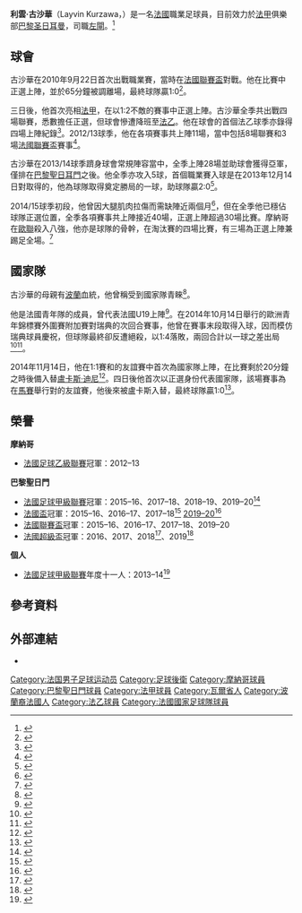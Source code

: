 {{noteTA|G1=足球|G2=法甲|G3=uefa|1=zh-cn:雷伊万; zh-tw:拉伊文; zh-hk:利雲;|2=zh-cn:库尔扎瓦; zh-tw:庫爾薩瓦; zh-hk:古沙華}}{{Infobox football biography
| name = 利雲·古沙華<br>Layvin Kurzawa
| image =2019-07-17 SG Dynamo Dresden vs. Paris Saint-Germain by Sandro Halank–168.jpg
| caption = 2019年效力[[巴黎聖日耳曼|巴黎聖日耳曼]]
| fullname = Layvin Kurzawa
| height = {{convert|1.81|m|abbr=on}}
| birth_date  = {{Birth date and age|1992|9|4|df=yes}}
| birth_place = [[法國|法國]][[弗雷瑞斯|弗雷瑞斯]]
| currentclub = [[巴黎圣日耳曼足球俱乐部|巴黎圣日耳曼]]
| clubnumber = 20
| position = [[左閘|左閘]]
| youthyears1 = 1996–2005
| youthyears2 = 2005–2007
| youthyears3 = 2007–2010
| youthclubs1 = [[聖拉菲爾|聖拉菲爾]]
| youthclubs2 = [[艾斯普羅旺斯|艾斯普羅旺斯]]
| youthclubs3 = [[摩納哥體育會足球會|摩納哥]]
| years1 = 2010–2013
| clubs1 = [[摩納哥體育會足球會|摩納哥B隊]]
| caps1 = 30
| goals1 = 5
| years2 = 2010–2015
| clubs2 = [[摩納哥體育會足球會|摩納哥]]
| caps2 = 75
| goals2 = 6
| years3 = 2015–
| clubs3 = [[巴黎圣日耳曼足球俱乐部|巴黎圣日耳曼]]
| caps3 = 106
| goals3 = 10<!-- This is for LEAGUE GOALS ONLY. Do NOT include other goals. -->
| nationalyears1 = 2010–2011
| nationalteam1  = [[法國U19|法國U19]]
| nationalcaps1  = 8
| nationalgoals1 = 0
| nationalyears2 = 2013
| nationalteam2  = [[法國U20|法國U20]]
| nationalcaps2  = 2
| nationalgoals2 = 0
| nationalyears3 = 2013–2015
| nationalteam3  = [[法國U21|法國U21]]
| nationalcaps3  = 5
| nationalgoals3 = 3
| nationalyears4 = 2014–
| nationalteam4 = [[法國國家足球隊|法國]]
| nationalcaps4 = 13
| nationalgoals4 = 1
| pcupdate = 2021年5月9日
| ntupdate = 2019年3月25日
}}

'''利雲·古沙華'''（Layvin Kurzawa，{{bd|1992年|9月4日}}）是一名[[法國|法國]]職業足球員，目前效力於[[法甲|法甲]]俱樂部[[巴黎圣日耳曼|巴黎圣日耳曼]]，司職[[左閘|左閘]]。<ref>{{cite news | title = À la découverte de Layvin Kurzawa | url = http://www.planete-asm.fr/actualite/5887-a-la-decouverte-de-layvin-kurzawa.html | date = 11 August 2010 | work = Planete ASM | accessdate = 22 September 2010 | language = fr | archive-url = https://web.archive.org/web/20100829204113/http://www.planete-asm.fr/actualite/5887-a-la-decouverte-de-layvin-kurzawa.html | archive-date = 2010-08-29 | dead-url = yes }}</ref>

==球會==
古沙華在2010年9月22日首次出戰職業賽，當時在[[法國聯賽盃|法國聯賽盃]]對戰{{fc|朗斯}}。他在比賽中正選上陣，並於65分鐘被調離場，最終球隊贏1:0<ref>{{cite news | title = Monaco v. Lens Match Report | url = http://www.lfp.fr/coupeLigue/feuilleMatch.asp?saison=2010/2011&code_evt=CL&num_ordre=5&code_jr_tr=T95 | date = 22 September 2010 | work = [[Ligue_de_Football_Professionnel|Ligue de Football Professionnel]] | accessdate = 22 September 2010 | language = fr | deadurl = yes | archiveurl = https://web.archive.org/web/20100926104033/http://www.lfp.fr/coupeLigue/feuilleMatch.asp?saison=2010%2F2011&code_evt=CL&num_ordre=5&code_jr_tr=T95 | archivedate = 2010年9月26日 }}</ref>。

三日後，他首次亮相[[法甲|法甲]]，在以1:2不敵{{fc|羅連安特}}的賽事中正選上陣。古沙華全季共出戰四場聯賽，悉數擔任正選，但球會慘遭降班至[[法乙|法乙]]。他在球會的首個法乙球季亦錄得四場上陣紀錄<ref>{{cite web|url=http://www.transfermarkt.co.uk/layvin-kurzawa/leistungsdaten/spieler/126710/plus/?saison=2011|title=Layvin Kurzawa - Performance data - Transfermarkt|work=transfermarkt.co.uk|accessdate=2015-05-18|archive-date=2019-11-28|archive-url=https://web.archive.org/web/20191128223104/https://www.transfermarkt.co.uk/layvin-kurzawa/leistungsdaten/spieler/126710/plus/?saison=2011|dead-url=no}}</ref>。2012/13球季，他在各項賽事共上陣11場，當中包括8場聯賽和3場[[法國聯賽盃|法國聯賽盃]]賽事<ref>{{cite web|url=http://www.transfermarkt.co.uk/layvin-kurzawa/leistungsdaten/spieler/126710/plus/?saison=2012|title=Layvin Kurzawa - Performance data - Transfermarkt|publisher=|accessdate=18 May 2015|archive-date=2019-10-31|archive-url=https://web.archive.org/web/20191031142956/https://www.transfermarkt.co.uk/layvin-kurzawa/leistungsdaten/spieler/126710/plus/?saison=2012|dead-url=no}}</ref>。

古沙華在2013/14球季躋身球會常規陣容當中，全季上陣28場並助球會獲得亞軍，僅排在[[巴黎聖日耳門|巴黎聖日耳門]]之後。他全季亦攻入5球，首個職業賽入球是在2013年12月14日對{{fc|甘岡}}取得的，他為球隊取得奠定勝局的一球，助球隊贏2:0<ref>{{cite news|title=Martial magic for Monaco|url=http://www1.skysports.com/football/live/match/290053/report|accessdate=4 December 2014|work=Sky Sports News|date=14 December 2013|archive-date=2014-12-06|archive-url=https://web.archive.org/web/20141206032641/http://www1.skysports.com/football/live/match/290053/report|dead-url=no}}</ref>。

2014/15球季初段，他曾因大腿肌肉拉傷而需缺陣近兩個月<ref>{{cite web|url=http://www.sportal.com.au/football/news/monaco-dealt-kurzawa-injury-blow/19dk60y11od0b1epvlq8b3zq4u|title=Football - Monaco dealt Layvin Kurzawa injury blow - SPORTAL|author=Sportal|publisher=|accessdate=18 May 2015|deadurl=yes|archiveurl=https://web.archive.org/web/20150520011301/http://www.sportal.com.au/football/news/monaco-dealt-kurzawa-injury-blow/19dk60y11od0b1epvlq8b3zq4u|archivedate=2015年5月20日}}</ref>，但在全季他已穩佔球隊正選位置，全季各項賽事共上陣接近40場，正選上陣超過30場比賽。摩納哥在[[歐聯|歐聯]]殺入八強，他亦是球隊的骨幹，在淘汰賽的四場比賽，有三場為正選上陣兼踢足全場。<ref>{{cite web|url=http://www.transfermarkt.co.uk/layvin-kurzawa/leistungsdaten/spieler/126710|title=Layvin Kurzawa - Performance data - Transfermarkt|publisher=|accessdate=18 May 2015|archive-date=2020-03-11|archive-url=https://web.archive.org/web/20200311041713/https://www.transfermarkt.co.uk/layvin-kurzawa/leistungsdaten/spieler/126710|dead-url=no}}</ref>

==國家隊==
古沙華的母親有[[波蘭|波蘭]]血統，他曾稱受到{{nft|波蘭}}國家隊青睞<ref>{{cite news | title = La fédération polonaise recrute sur Facebook | trans_title = The Polish FA is recruiting on Facebook | url = http://www.20min.ch/ro/sports/football/story/La-f-d-ration-polonaise-recrute-sur-Facebook-10339232 | date = 18 January 2011 | work = 20 Minutes | accessdate = 18 January 2011 | language = fr | archive-date = 2019-10-18 | archive-url = https://web.archive.org/web/20191018055410/https://www.20min.ch/ro/sports/football/story/La-f-d-ration-polonaise-recrute-sur-Facebook-10339232 | dead-url = no }}</ref>。

他是法國青年隊的成員，曾代表法國U19上陣<ref>{{cite news | title = Kurzawa: "Un rêve éveillé" | url = http://www.fff.fr/selections/m19ans/actualite/534657.shtml | date = 2 September 2010 | work = [[French_Football_Federation|French Football Federation]] | accessdate = 22 September 2010 | language = fr | archive-date = 2012-10-07 | archive-url = https://web.archive.org/web/20121007163419/http://www.fff.fr/selections/m19ans/actualite/534657.shtml | dead-url = no }}</ref>。在2014年10月14日舉行的歐洲青年錦標賽外圍賽附加賽對瑞典的次回合賽事，他曾在賽事末段取得入球，因而模仿瑞典球員慶祝，但球隊最終卻反遭絕殺，以1:4落敗，兩回合計以一球之差出局<ref>{{cite web|url=http://www.dailymail.co.uk/sport/football/article-2793321/sweden-stun-france-late-goal-euro-u21-qualifier-use-taunting-celebration-opponents-winner.html|title=Sweden stun France with late goal in Euro U21 qualifier|work=Mail Online|accessdate=2015-05-18|archive-date=2020-11-11|archive-url=https://web.archive.org/web/20201111222410/https://www.dailymail.co.uk/sport/football/article-2793321/sweden-stun-france-late-goal-euro-u21-qualifier-use-taunting-celebration-opponents-winner.html|dead-url=no}}</ref><ref>{{cite web|url=https://sports.yahoo.com/blogs/soccer-dirty-tackle/france-u-21-defender-learns-why-you-should-never-mock-your-opponents-before-the-final-whistle-034614627.html|title=France U-21 defender learns why you should never mock your opponents before the final whistle|date=15 October 2014|work=Yahoo Sports|accessdate=2015-05-18|archive-date=2020-06-06|archive-url=https://web.archive.org/web/20200606035342/https://sports.yahoo.com/blogs/soccer-dirty-tackle/france-u-21-defender-learns-why-you-should-never-mock-your-opponents-before-the-final-whistle-034614627.html|dead-url=no}}</ref>。

2014年11月14日，他在1:1賽和{{NFT|阿爾巴尼亞}}的友誼賽中首次為國家隊上陣，在比賽剩於20分鐘之時後備入替[[盧卡斯·迪尼|盧卡斯·迪尼]]<ref>{{cite news|title=Griezmann earns France draw with Albania|url=http://www.uefa.com/friendlies/season=2016/matches/round=2000543/match=2014079/postmatch/report/|accessdate=15 November 2014|publisher=UEFA|date=14 November 2014|archive-date=2020-06-06|archive-url=https://web.archive.org/web/20200606035253/https://www.uefa.com/friendlies/season=2016/matches/round=2000543/match=2014079/postmatch/report/|dead-url=no}}</ref>。四日後他首次以正選身份代表國家隊，該場賽事為在[[馬賽|馬賽]]舉行對{{nft|瑞典}}的友誼賽，他後來被盧卡斯入替，最終球隊贏1:0<ref>{{cite news|title=France 1-0 Sweden: Varane secures win for dominant Bleus|url=http://www.goal.com/en/match/france-vs-sweden/1946143/report|accessdate=19 November 2014|work=[[Goal.com|Goal.com]]|date=18 November 2014|archive-date=2015-06-12|archive-url=https://web.archive.org/web/20150612232451/http://www.goal.com/en/match/france-vs-sweden/1946143/report|dead-url=no}}</ref>。

==榮譽==
'''摩納哥'''
* [[法國足球乙級聯賽|法國足球乙級聯賽]]冠軍：2012–13

'''巴黎聖日門'''
* [[法國足球甲級聯賽|法國足球甲級聯賽]]冠軍：2015–16、2017–18、2018–19、2019–20<ref>{{cite web |url=https://www.ligue1.com/Articles/NEWS/2020/04/30/psg-champions-season-ended-ligue-1 |title=PSG champions as season ended |date=30 April 2020 |accessdate=30 April 2020 |publisher=Ligue 1 |archive-date=2020-07-27 |archive-url=https://web.archive.org/web/20200727060728/https://www.ligue1.com/Articles/NEWS/2020/04/30/psg-champions-season-ended-ligue-1 |dead-url=yes }}</ref>
* [[法國盃|法國盃]]冠軍：2015–16、2016–17、2017–18<ref>{{cite web |url=https://www.goal.com/en-ng/amp/news/paris-saint-germain-set-record-with-fourth-straight-coupe-de/1ubb1rik0lw6b1pwatka3l5nh6 |title=Paris Saint-Germain set record with fourth straight Coupe De France crown |publisher=Goal |accessdate=8 May 2018 |archive-date=2020-08-10 |archive-url=https://web.archive.org/web/20200810052520/https://www.goal.com/en-ng/amp/news/paris-saint-germain-set-record-with-fourth-straight-coupe-de/1ubb1rik0lw6b1pwatka3l5nh6 |dead-url=no }}</ref> [[2019–20_Coupe_de_France|2019–20]]<ref>{{cite web|url=https://www.ligue1.com/Articles/OTHER-COMPETITIONS/2020/07/25/psg-edge-asse-for-coupe-de-france-win|title=PSG edge ASSE for Coupe de France win!|date=24 July 2020|accessdate=25 July 2020|website=ligue1.com|archive-date=2020-08-02|archive-url=https://web.archive.org/web/20200802233818/https://www.ligue1.com/Articles/OTHER-COMPETITIONS/2020/07/25/psg-edge-asse-for-coupe-de-france-win|dead-url=yes}}</ref>
* [[法國聯賽盃|法國聯賽盃]]冠軍：2015–16、2016–17、2017–18、2019–20
* [[法國超級盃|法國超級盃]]冠軍：2016、2017、2018<ref>{{cite web |url=http://www.espn.com/soccer/report?gameId=511012 |title=PSG thrash Monaco to win French Super Cup as Neymar plays 15 minutes |publisher=ESPN |accessdate=4 August 2018 |archive-date=2020-03-27 |archive-url=https://web.archive.org/web/20200327164018/https://www.espn.com/soccer/report?gameId=511012 |dead-url=no }}</ref>、2019<ref>{{cite web |url=https://www.ligue1.com/tropheeChampions/article/mbappe-and-di-maria-earn-psg-first-2019-20-trophy.htm |title=Mbappé and Di Maria Earn PSG First 2019–20 Trophy |date=3 August 2019 |accessdate=3 August 2019 |website=ligue1.com |archiveurl=https://web.archive.org/web/20190803150004/https://www.ligue1.com/tropheeChampions/article/mbappe-and-di-maria-earn-psg-first-2019-20-trophy.htm |archivedate=2019-08-03 |dead-url=yes }}</ref>

'''個人'''
* [[法國足球甲級聯賽|法國足球甲級聯賽]]年度十一人：2013–14<ref>{{Cite news |url=http://www.ligue1.com/ligue1/article/ibrahimovic-named-player-of-year.htm |title=Ibrahimovic named Player of Year |date=12 May 2014 |accessdate=21 June 2014 |archive-date=2019-10-10 |archive-url=https://web.archive.org/web/20191010123504/https://www.ligue1.com/ligue1/article/ibrahimovic-named-player-of-year.htm |dead-url=no }}</ref>

== 參考資料 ==
{{Reflist}}

== 外部連結 ==
{{commons category|Layvin Kurzawa}}
*{{Soccerway}}

{{巴黎聖日耳門球員名單}}
{{DEFAULTSORT:Kurzawa, Layvin}}
[[Category:法国男子足球运动员|Category:法国男子足球运动员]]
[[Category:足球後衛|Category:足球後衛]]
[[Category:摩納哥球員|Category:摩納哥球員]]
[[Category:巴黎聖日門球員|Category:巴黎聖日門球員]]
[[Category:法甲球員|Category:法甲球員]]
[[Category:瓦爾省人|Category:瓦爾省人]]
[[Category:波蘭裔法國人|Category:波蘭裔法國人]]
[[Category:法乙球員|Category:法乙球員]]
[[Category:法國國家足球隊球員|Category:法國國家足球隊球員]]